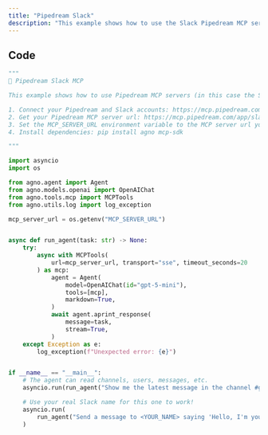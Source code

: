 ```yaml
---
title: "Pipedream Slack"
description: "This example shows how to use the Slack Pipedream MCP server with Agno Agents."
---
```


## Code

```python
"""
💬 Pipedream Slack MCP

This example shows how to use Pipedream MCP servers (in this case the Slack one) with Agno Agents.

1. Connect your Pipedream and Slack accounts: https://mcp.pipedream.com/app/slack
2. Get your Pipedream MCP server url: https://mcp.pipedream.com/app/slack
3. Set the MCP_SERVER_URL environment variable to the MCP server url you got above
4. Install dependencies: pip install agno mcp-sdk

"""

import asyncio
import os

from agno.agent import Agent
from agno.models.openai import OpenAIChat
from agno.tools.mcp import MCPTools
from agno.utils.log import log_exception

mcp_server_url = os.getenv("MCP_SERVER_URL")


async def run_agent(task: str) -> None:
    try:
        async with MCPTools(
            url=mcp_server_url, transport="sse", timeout_seconds=20
        ) as mcp:
            agent = Agent(
                model=OpenAIChat(id="gpt-5-mini"),
                tools=[mcp],
                markdown=True,
            )
            await agent.aprint_response(
                message=task,
                stream=True,
            )
    except Exception as e:
        log_exception(f"Unexpected error: {e}")


if __name__ == "__main__":
    # The agent can read channels, users, messages, etc.
    asyncio.run(run_agent("Show me the latest message in the channel #general"))

    # Use your real Slack name for this one to work!
    asyncio.run(
        run_agent("Send a message to <YOUR_NAME> saying 'Hello, I'm your Agno Agent!'")
    )
```
